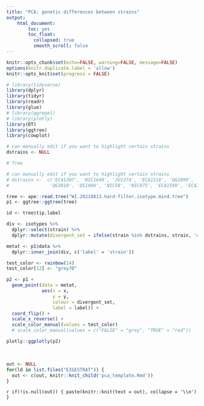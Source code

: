 ```yaml
---
title: "PCA: genetic differences between strains"
output: 
    html_document:
        toc: yes
        toc_float:
          collapsed: true
          smooth_scroll: false
---
```


```r
knitr::opts_chunk$set(echo=FALSE, warning=FALSE, message=FALSE)
options(knitr.duplicate.label = 'allow')
knitr::opts_knit$set(progress = FALSE)

# library(tidyverse)
library(dplyr)
library(tidyr)
library(readr)
library(glue)
# library(ggrepel)
# library(plotly)
library(DT)
library(ggtree)
library(cowplot)

# can manually edit if you want to highlight certain strains
dstrains <- NULL

```


```r
# Tree

# can manually edit if you want to highlight certain strains
# dstrains <-  c('ECA1307', 'NIC1649', 'JU1374', 'ECA1518', 'QG2899', 
#               'QG3818', 'QG1004', 'NIC58', 'NIC975', 'ECA1599', 'ECA797', 'NIC491')

tree <- ape::read.tree("WI.20210813.hard-filter.isotype.min4.tree")
p1 <- ggtree::ggtree(tree)

id <- tree$tip.label

div <- isotypes %>%
  dplyr::select(strain) %>%
  dplyr::mutate(divergent_set = ifelse(strain %in% dstrains, strain, 'other'))

metat <- p1$data %>%
  dplyr::inner_join(div, c('label' = 'strain'))

test_color <- rainbow(14)
test_color[12] <- "grey70"

p2 <- p1 +
  geom_point(data = metat,
             aes(x = x,
                 y = y,
                 colour = divergent_set,
                 label = label)) +
  coord_flip() +
  scale_x_reverse() +
  scale_color_manual(values = test_color)
  # scale_color_manual(values = c("FALSE" = "grey", "TRUE" = "red"))

plotly::ggplotly(p2)


```

<br>

```r

out <- NULL
for(ld in list.files("EIGESTRAT")) {
  out <- c(out, knitr::knit_child('pca_template.Rmd'))
}


```

`r if(!is.null(out)) { paste(knitr::knit(text = out), collapse = '\\n') }`


